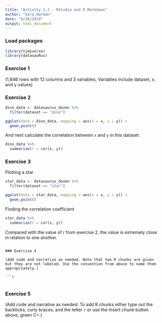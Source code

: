 ```yaml
---
title: "Activity 1.2 - RStudio and R Markdown"
author: "Sara Harman"
date: "8/26/2019"
output: html_document
---
```


### Load packages

```r
library(tidyverse) 
library(datasauRus)

```


### Exercise 1

(1,846 rows with 12 columns and 3 variables, Variables include dataset, x, and y values)

### Exercise 2


```r
dino_data <- datasaurus_dozen %>%
  filter(dataset == "dino")

ggplot(data = dino_data, mapping = aes(x = x, y = y)) +
  geom_point()
```

And next calculate the correlation between `x` and `y` in this dataset:

```r
dino_data %>%
  summarize(r = cor(x, y))
```

### Exercise 3

Plotting a star

```r
star_data <- datasaurus_dozen %>%
  filter(dataset == "star")

ggplot(data = star_data, mapping = aes(x = x, y = y)) +
  geom_point()
```
Finding the correlation coefficient

```r

star_data %>%
  summarize(r = cor(x, y))
```
Compared with the value of r from exercise 2, the value is extremely close in relation to one another. 
```

### Exercise 4

(Add code and narrative as needed. Note that two R chunks are given but they are not labeled. Use the convention from above to name them appropriately.)

```r

```

```r

```

### Exercise 5

(Add code and narrative as needed. To add R chunks either type out the backticks, curly braces, and the letter `r` or use the Insert chunk button above, green C+.)